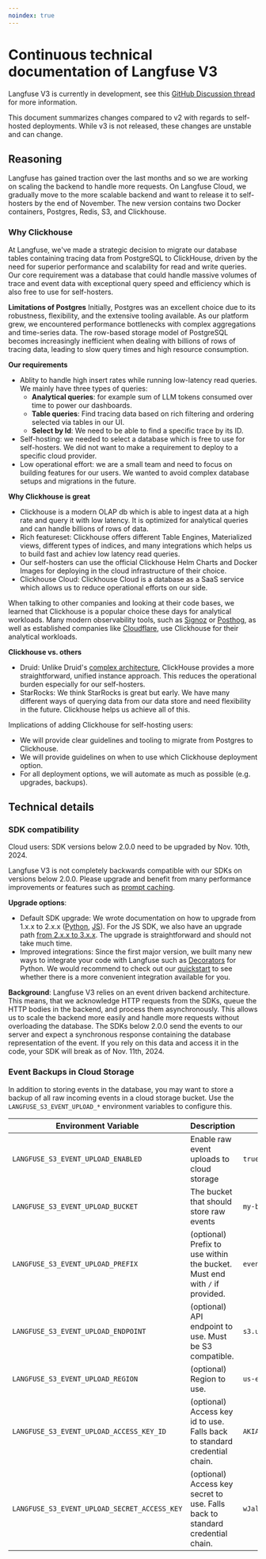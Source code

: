 ```yaml
---
noindex: true
---
```


# Continuous technical documentation of Langfuse V3

Langfuse V3 is currently in development, see this [GitHub Discussion thread](https://github.com/orgs/langfuse/discussions/1902) for more information.

This document summarizes changes compared to v2 with regards to self-hosted deployments. While v3 is not released, these changes are unstable and can change.

## Reasoning

Langfuse has gained traction over the last months and so we are working on scaling the backend to handle more requests. On Langfuse Cloud, we gradually move to the more scalable backend and want to release it to self-hosters by the end of November. The new version contains two Docker containers, Postgres, Redis, S3, and Clickhouse.


### Why Clickhouse

At Langfuse, we've made a strategic decision to migrate our database tables containing tracing data from PostgreSQL to ClickHouse, driven by the need for superior performance and scalability for read and write queries. Our core requirement was a database that could handle massive volumes of trace and event data with exceptional query speed and efficiency which is also free to use for self-hosters.

**Limitations of Postgres**
Initially, Postgres was an excellent choice due to its robustness, flexibility, and the extensive tooling available. As our platform grew, we encountered performance bottlenecks with complex aggregations and time-series data. The row-based storage model of PostgreSQL becomes increasingly inefficient when dealing with billions of rows of tracing data, leading to slow query times and high resource consumption.


**Our requirements**
- Ablity to handle high insert rates while running low-latency read queries. We mainly have three types of queries: 
  - **Analytical queries**: for example sum of LLM tokens consumed over time to power our dashboards.
  - **Table queries**: Find tracing data based on rich filtering and ordering selected via tables in our UI.
  - **Select by Id**: We need to be able to find a specific trace by its ID.
- Self-hosting: we needed to select a database which is free to use for self-hosters. We did not want to make a requirement to deploy to a specific cloud provider.
- Low operational effort: we are a small team and need to focus on building features for our users. We wanted to avoid complex database setups and migrations in the future.



**Why Clickhouse is great**
- Clickhouse is a modern OLAP db which is able to ingest data at a high rate and query it with low latency. It is optimized for analytical queries and can handle billions of rows of data.
- Rich featureset: Clickhouse offers different Table Engines, Materialized views, different types of indices, and many integrations which helps us to build fast and achiev low latency read queries.
- Our self-hosters can use the official Clickhouse Helm Charts and Docker Images for deploying in the cloud infrastructure of their choice.
- Clickhouse Cloud: Clickhouse Cloud is a database as a SaaS service which allows us to reduce operational efforts on our side.

When talking to other companies and looking at their code bases, we learned that Clickhouse is a popular choice these days for analytical workloads. Many modern observability tools, such as [Signoz](https://signoz.io/) or [Posthog](https://posthog.com/), as well as established companies like [Cloudflare](https://blog.cloudflare.com/http-analytics-for-6m-requests-per-second-using-clickhouse/), use Clickhouse for their analytical workloads.


**Clickhouse vs. others**
- Druid: Unlike Druid's [complex architecture](https://posthog.com/blog/clickhouse-vs-druid), ClickHouse provides a more straightforward, unified instance approach. This reduces the operational burden especially for our self-hosters.
- StarRocks: We think StarRocks is great but early. We have many different ways of querying data from our data store and need flexibility in the future. Clickhouse helps us achieve all of this.


Implications of adding Clickhouse for self-hosting users:
- We will provide clear guidelines and tooling to migrate from Postgres to Clickhouse.
- We will provide guidelines on when to use which Clickhouse deployment option.
- For all deployment options, we will automate as much as possible (e.g. upgrades, backups).

## Technical details
### SDK compatibility

<Callout type="warning">
  Cloud users: SDK versions below 2.0.0 need to be upgraded by Nov. 10th, 2024.
</Callout>

Langfuse V3 is not completely backwards compatible with our SDKs on versions below 2.0.0. Please upgrade and benefit from many performance improvements or features such as [prompt caching](https://langfuse.com/changelog/2024-02-05-sdk-level-prompt-caching).


**Upgrade options**:
- Default SDK upgrade: We wrote documentation on how to upgrade from 1.x.x to 2.x.x ([Python](https://langfuse.com/docs/sdk/python/low-level-sdk#upgrading-from-v1xx-to-v2xx), [JS](https://langfuse.com/docs/sdk/typescript/guide#upgrade1to2)). For the JS SDK, we also have an upgrade path [from 2.x.x to 3.x.x](https://langfuse.com/docs/sdk/typescript/guide#upgrade2to3). The upgrade is straightforward and should not take much time.
- Improved integrations: Since the first major version, we built many new ways to integrate your code with Langfuse such as [Decorators](https://langfuse.com/docs/sdk/python/decorators) for Python. We would recommend to check out our [quickstart](https://langfuse.com/docs/get-started) to see whether there is a more convenient integration available for you.


**Background**: Langfuse V3 relies on an event driven backend architecture. This means, that we acknowledge HTTP requests from the SDKs, queue the HTTP bodies in the backend, and process them asynchronously. This allows us to scale the backend more easily and handle more requests without overloading the database. The SDKs below 2.0.0 send the events to our server and expect a synchronous response containing the database representation of the event. If you rely on this data and access it in the code, your SDK will break as of Nov. 11th, 2024.

### Event Backups in Cloud Storage

In addition to storing events in the database, you may want to store a backup of all raw incoming events in a cloud storage bucket.
Use the `LANGFUSE_S3_EVENT_UPLOAD_*` environment variables to configure this.

| Environment Variable                         | Description                                                                   | Example                                    |
| -------------------------------------------- | ----------------------------------------------------------------------------- | ------------------------------------------ |
| `LANGFUSE_S3_EVENT_UPLOAD_ENABLED`           | Enable raw event uploads to cloud storage                                     | `true`                                     |
| `LANGFUSE_S3_EVENT_UPLOAD_BUCKET`            | The bucket that should store raw events                                       | `my-bucket`                                |
| `LANGFUSE_S3_EVENT_UPLOAD_PREFIX`            | (optional) Prefix to use within the bucket. Must end with `/` if provided.    | `events/`                                  |
| `LANGFUSE_S3_EVENT_UPLOAD_ENDPOINT`          | (optional) API endpoint to use. Must be S3 compatible.                        | `s3.us-east-1.amazonaws.com`               |
| `LANGFUSE_S3_EVENT_UPLOAD_REGION`            | (optional) Region to use.                                                     | `us-east-1`                                |
| `LANGFUSE_S3_EVENT_UPLOAD_ACCESS_KEY_ID`     | (optional) Access key id to use. Falls back to standard credential chain.     | `AKIAIOSFODNN7EXAMPLE`                     |
| `LANGFUSE_S3_EVENT_UPLOAD_SECRET_ACCESS_KEY` | (optional) Access key secret to use. Falls back to standard credential chain. | `wJalrXUtnFEMI/K7MDENG/bPxRfiCYEXAMPLEKEY` |


